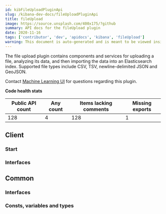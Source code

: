 ```yaml
---
id: kibFileUploadPluginApi
slug: /kibana-dev-docs/fileUploadPluginApi
title: fileUpload
image: https://source.unsplash.com/400x175/?github
summary: API docs for the fileUpload plugin
date: 2020-11-16
tags: ['contributor', 'dev', 'apidocs', 'kibana', 'fileUpload']
warning: This document is auto-generated and is meant to be viewed inside our experimental, new docs system. Reach out in #docs-engineering for more info.
---
```


The file upload plugin contains components and services for uploading a file, analyzing its data, and then importing the data into an Elasticsearch index. Supported file types include CSV, TSV, newline-delimited JSON and GeoJSON.

Contact [Machine Learning UI](https://github.com/orgs/elastic/teams/ml-ui) for questions regarding this plugin.

**Code health stats**

| Public API count  | Any count | Items lacking comments | Missing exports | 
|-------------------|-----------|------------------------|-----------------|
| 128 | 4 | 128 | 1 |

## Client

### Start
<DocDefinitionList data={[fileUploadObj.client.start]}/>

### Interfaces
<DocDefinitionList data={fileUploadObj.client.interfaces}/>

## Common

### Interfaces
<DocDefinitionList data={fileUploadObj.common.interfaces}/>

### Consts, variables and types
<DocDefinitionList data={fileUploadObj.common.misc}/>

